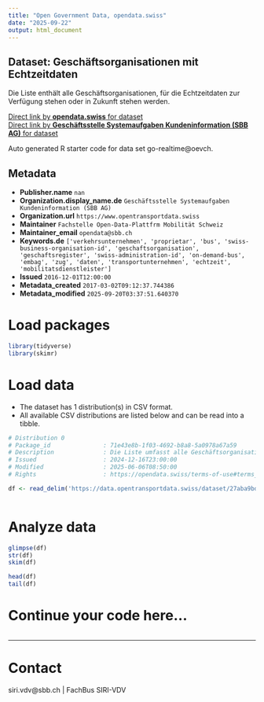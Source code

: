 ```yaml
---
title: "Open Government Data, opendata.swiss"
date: "2025-09-22"
output: html_document
---
```


## Dataset: Geschäftsorganisationen mit Echtzeitdaten

Die Liste enthält alle Geschäftsorganisationen, für die Echtzeitdaten zur Verfügung stehen oder in Zukunft stehen werden.

[Direct link by **opendata.swiss** for dataset](https://opendata.swiss/de/dataset/geschaftsorganisationen-mit-echtzeit)<br>
[Direct link by **Geschäftsstelle Systemaufgaben Kundeninformation (SBB AG)** for dataset](https://data.opentransportdata.swiss/dataset/go-realtime)

Auto generated R starter code for data set go-realtime@oevch.

## Metadata

- **Publisher.name** `nan`
- **Organization.display_name.de** `Geschäftsstelle Systemaufgaben Kundeninformation (SBB AG)`
- **Organization.url** `https://www.opentransportdata.swiss`
- **Maintainer** `Fachstelle Open-Data-Plattfrm Mobilität Schweiz`
- **Maintainer_email** `opendata@sbb.ch`
- **Keywords.de** `['verkehrsunternehmen', 'proprietar', 'bus', 'swiss-business-organisation-id', 'geschaftsorganisation', 'geschaftsregister', 'swiss-administration-id', 'on-demand-bus', 'embag', 'zug', 'daten', 'transportunternehmen', 'echtzeit', 'mobilitatsdienstleister']`
- **Issued** `2016-12-01T12:00:00`
- **Metadata_created** `2017-03-02T09:12:37.744386`
- **Metadata_modified** `2025-09-20T03:37:51.640370`


# Load packages

```r

library(tidyverse)
library(skimr)

```

# Load data

-   The dataset has 1 distribution(s) in CSV format.
-   All available CSV distributions are listed below and can be read into a tibble.

```r

# Distribution 0
# Package_id               : 71e43e8b-1f03-4692-b8a8-5a0978a67a59
# Description              : Die Liste umfasst alle Geschäftsorganisationen, für die Echtzeitdaten zur Verfügung stehen oder in Zukunft stehen werden. Letztes Update: 2025-06-06
# Issued                   : 2024-12-16T23:00:00
# Modified                 : 2025-06-06T08:50:00
# Rights                   : https://opendata.swiss/terms-of-use#terms_by

df <- read_delim('https://data.opentransportdata.swiss/dataset/27aba9bd-59ed-4d7c-bc71-a3813d1d1799/resource/83b8b8d0-e345-453b-857e-1192d48c4c64/download/go-realtime.csv')



```

# Analyze data

```r

glimpse(df)
str(df)
skim(df)

head(df)
tail(df)

```

# Continue your code here...

```r

```

------------------------------------------------------------------------

# Contact

siri.vdv@sbb.ch | FachBus SIRI-VDV
